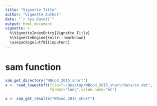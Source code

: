 ```yaml
---
title: "Vignette Title"
author: "Vignette Author"
date: "`r Sys.Date()`"
output: html_document
vignette: >
  %\VignetteIndexEntry{Vignette Title}
  %\VignetteEngine{knitr::rmarkdown}
  \usepackage[utf8]{inputenc}
---
```


# sam function

```r
sam_get_directory("WBcod_2015_short")
x <- read_lowestoft(file="~/Desktop/WBcod_2015_short/data/cn.dat",
                    format="long",value.name="oC")

x <- sam_get_results("WBcod_2015_short")

```

